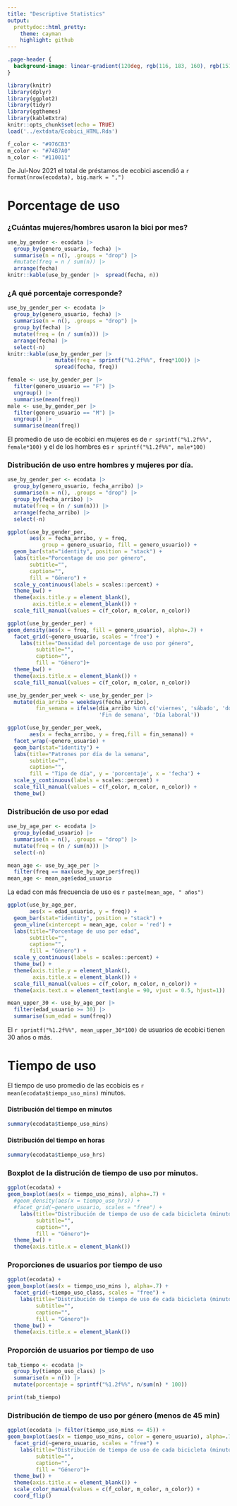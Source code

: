 ```yaml
---
title: "Descriptive Statistics"
output:
  prettydoc::html_pretty:
    theme: cayman
    highlight: github
---
```



```css
.page-header {
  background-image: linear-gradient(120deg, rgb(116, 183, 160), rgb(151, 108, 179));
}
```

```r
library(knitr)
library(dplyr)
library(ggplot2)
library(tidyr)
library(ggthemes)
library(kableExtra)
knitr::opts_chunk$set(echo = TRUE)
load('../extdata/Ecobici_HTML.Rda')

f_color <- "#976CB3"
m_color <- "#74B7A0"
n_color <- "#110011"
```


De Jul-Nov 2021 el total de préstamos de ecobici ascendió a `r format(nrow(ecodata), big.mark = ",")`

# Porcentage de uso

### ¿Cuántas mujeres/hombres usaron la bici por mes?

```r
use_by_gender <- ecodata |> 
  group_by(genero_usuario, fecha) |> 
  summarise(n = n(), .groups = "drop") |> 
  #mutate(freq = n / sum(n)) |> 
  arrange(fecha) 
knitr::kable(use_by_gender |>  spread(fecha, n))
```

### ¿A qué porcentaje corresponde?


```r
use_by_gender_per <- ecodata |> 
  group_by(genero_usuario, fecha) |> 
  summarise(n = n(), .groups = "drop") |> 
  group_by(fecha) |> 
  mutate(freq = (n / sum(n))) |> 
  arrange(fecha) |> 
  select(-n)
knitr::kable(use_by_gender_per |> 
               mutate(freq = sprintf("%1.2f%%", freq*100)) |> 
               spread(fecha, freq))
```


```r
female <- use_by_gender_per |> 
  filter(genero_usuario == "F") |> 
  ungroup() |> 
  summarise(mean(freq))
male <- use_by_gender_per |> 
  filter(genero_usuario == "M") |> 
  ungroup() |> 
  summarise(mean(freq))
```


El promedio de uso de ecobici en mujeres es de 
`r sprintf("%1.2f%%", female*100)` y el de los hombres es 
`r sprintf("%1.2f%%", male*100)`

### Distribución de uso entre hombres y mujeres por día.


```r
use_by_gender_per <- ecodata |> 
  group_by(genero_usuario, fecha_arribo) |> 
  summarise(n = n(), .groups = "drop") |> 
  group_by(fecha_arribo) |> 
  mutate(freq = (n / sum(n))) |> 
  arrange(fecha_arribo) |> 
  select(-n)
```



```r
ggplot(use_by_gender_per, 
       aes(x = fecha_arribo, y = freq, 
           group = genero_usuario, fill = genero_usuario)) +
  geom_bar(stat="identity", position = "stack") +
  labs(title="Porcentage de uso por género", 
       subtitle="", 
       caption="", 
       fill = "Género") + 
  scale_y_continuous(labels = scales::percent) +
  theme_bw() +
  theme(axis.title.y = element_blank(),
        axis.title.x = element_blank()) +
  scale_fill_manual(values = c(f_color, m_color, n_color))
```


```r
ggplot(use_by_gender_per) + 
geom_density(aes(x = freq, fill = genero_usuario), alpha=.7) + 
  facet_grid(~genero_usuario, scales = "free") + 
    labs(title="Densidad del porcentage de uso por género", 
         subtitle="",
         caption="",
         fill = "Género")+
  theme_bw() +
  theme(axis.title.x = element_blank()) +
  scale_fill_manual(values = c(f_color, m_color, n_color))
```

```r
use_by_gender_per_week <- use_by_gender_per |> 
  mutate(dia_arribo = weekdays(fecha_arribo),
         fin_semana = ifelse(dia_arribo %in% c('viernes', 'sábado', 'domingo'),
                             'Fin de semana', 'Día laboral'))
```

```r
ggplot(use_by_gender_per_week, 
       aes(x = fecha_arribo, y = freq,fill = fin_semana)) +
  facet_wrap(~genero_usuario) + 
  geom_bar(stat="identity") +
  labs(title="Patrones por día de la semana", 
       subtitle="", 
       caption="", 
       fill = "Tipo de día", y = 'porcentaje', x = 'fecha') + 
  scale_y_continuous(labels = scales::percent) +
  scale_fill_manual(values = c(f_color, m_color, n_color)) +
  theme_bw()
```

### Distribución de uso por edad

```r
use_by_age_per <- ecodata |> 
  group_by(edad_usuario) |> 
  summarise(n = n(), .groups = "drop") |> 
  mutate(freq = (n / sum(n))) |> 
  select(-n)

mean_age <- use_by_age_per |> 
  filter(freq == max(use_by_age_per$freq))
mean_age <- mean_age$edad_usuario

```
La edad con más frecuencia de uso es `r paste(mean_age, " años")`


```r
ggplot(use_by_age_per, 
       aes(x = edad_usuario, y = freq)) +
  geom_bar(stat="identity", position = "stack") +
  geom_vline(xintercept = mean_age, color = 'red') + 
  labs(title="Porcentage de uso por edad", 
       subtitle="", 
       caption="", 
       fill = "Género") + 
  scale_y_continuous(labels = scales::percent) +
  theme_bw() +
  theme(axis.title.y = element_blank(),
        axis.title.x = element_blank()) +
  scale_fill_manual(values = c(f_color, m_color, n_color)) +
  theme(axis.text.x = element_text(angle = 90, vjust = 0.5, hjust=1))
```

```r
mean_upper_30 <- use_by_age_per |> 
  filter(edad_usuario >= 30) |> 
  summarise(sum_edad = sum(freq))
```

El `r sprintf("%1.2f%%", mean_upper_30*100)` de usuarios de ecobici tienen 30 años o más.

# Tiempo de uso

El tiempo de uso promedio de las ecobicis es `r mean(ecodata$tiempo_uso_mins)` minutos.

#### Distribución del tiempo en minutos

```r
summary(ecodata$tiempo_uso_mins)
```

#### Distribución del tiempo en horas

```r
summary(ecodata$tiempo_uso_hrs)
```
### Boxplot de la distrución de tiempo de uso por minutos.

```r
ggplot(ecodata) + 
geom_boxplot(aes(x = tiempo_uso_mins), alpha=.7) + 
  #geom_density(aes(x = tiempo_uso_hrs)) + 
  #facet_grid(~genero_usuario, scales = "free") + 
    labs(title="Distribución de tiempo de uso de cada bicicleta (minutos)", 
         subtitle="",
         caption="",
         fill = "Género")+
  theme_bw() +
  theme(axis.title.x = element_blank())
```

### Proporciones de usuarios por tiempo de uso

```r
ggplot(ecodata) + 
geom_boxplot(aes(x = tiempo_uso_mins ), alpha=.7) + 
  facet_grid(~tiempo_uso_class, scales = "free") + 
    labs(title="Distribución de tiempo de uso de cada bicicleta (minutos)", 
         subtitle="",
         caption="",
         fill = "Género")+
  theme_bw() +
  theme(axis.title.x = element_blank())
```


### Proporción de usuarios por tiempo de uso

```r
tab_tiempo <- ecodata |> 
  group_by(tiempo_uso_class) |> 
  summarise(n = n()) |> 
  mutate(porcentaje = sprintf("%1.2f%%", n/sum(n) * 100))

print(tab_tiempo)
```

### Distribución de tiempo de uso por género (menos de 45 min)


```r
ggplot(ecodata |> filter(tiempo_uso_mins <= 45)) + 
geom_boxplot(aes(x = tiempo_uso_mins, color = genero_usuario), alpha=.7) + 
  facet_grid(~genero_usuario, scales = "free") + 
    labs(title="Distribución de tiempo de uso de cada bicicleta (minutos)", 
         subtitle="",
         caption="",
         fill = "Género")+
  theme_bw() +
  theme(axis.title.x = element_blank()) +
  scale_color_manual(values = c(f_color, m_color, n_color)) +
  coord_flip()

```



